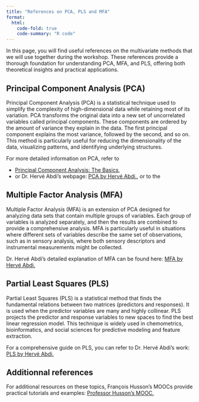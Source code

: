 ```yaml
---
title: "References on PCA, PLS and MFA"
format:
  html:
    code-fold: true
    code-summary: "R code"
---
```


In this page, you will find useful references on the multivariate methods that we will use together during the workshop. These references provide a thorough foundation for understanding PCA, MFA, and PLS, offering both theoretical insights and practical applications.

## Principal Component Analysis (PCA)

Principal Component Analysis (PCA) is a statistical technique used to simplify the complexity of high-dimensional data while retaining most of its variation. PCA transforms the original data into a new set of uncorrelated variables called principal components. These components are ordered by the amount of variance they explain in the data. The first principal component explains the most variance, followed by the second, and so on. This method is particularly useful for reducing the dimensionality of the data, visualizing patterns, and identifying underlying structures.

For more detailed information on PCA, refer to 

  * [Principal Component Analysis: The Basics](PrintOut-PCA4-SPISE2024FromRM3-July-2024-V2.pdf),
  * or Dr. Hervé Abdi’s webpage: [PCA by Hervé Abdi.](https://personal.utdallas.edu/~herve/abdi-encyclopediaPCA2007-pretty.pdf), or to the 


## Multiple Factor Analysis (MFA)

Multiple Factor Analysis (MFA) is an extension of PCA designed for analyzing data sets that contain multiple groups of variables. Each group of variables is analyzed separately, and then the results are combined to provide a comprehensive analysis. MFA is particularly useful in situations where different sets of variables describe the same set of observations, such as in sensory analysis, where both sensory descriptors and instrumental measurements might be collected.

Dr. Hervé Abdi’s detailed explanation of MFA can be found here: [MFA by Hervé Abdi.](https://personal.utdallas.edu/~herve/abdi-HCS-MFA2007-pretty.pdf)



## Partial Least Squares (PLS)

Partial Least Squares (PLS) is a statistical method that finds the fundamental relations between two matrices (predictors and responses). It is used when the predictor variables are many and highly collinear. PLS projects the predictor and response variables to new spaces to find the best linear regression model. This technique is widely used in chemometrics, bioinformatics, and social sciences for predictive modeling and feature extraction.

For a comprehensive guide on PLS, you can refer to Dr. Hervé Abdi’s work: [PLS by Hervé Abdi.](https://personal.utdallas.edu/~herve/abdi-PLS-pretty.pdf)


## Additionnal references

For additional resources on these topics, François Husson’s MOOCs provide practical tutorials and examples: [Professor Husson's MOOC.](https://husson.github.io/MOOC_GB/index.html)



